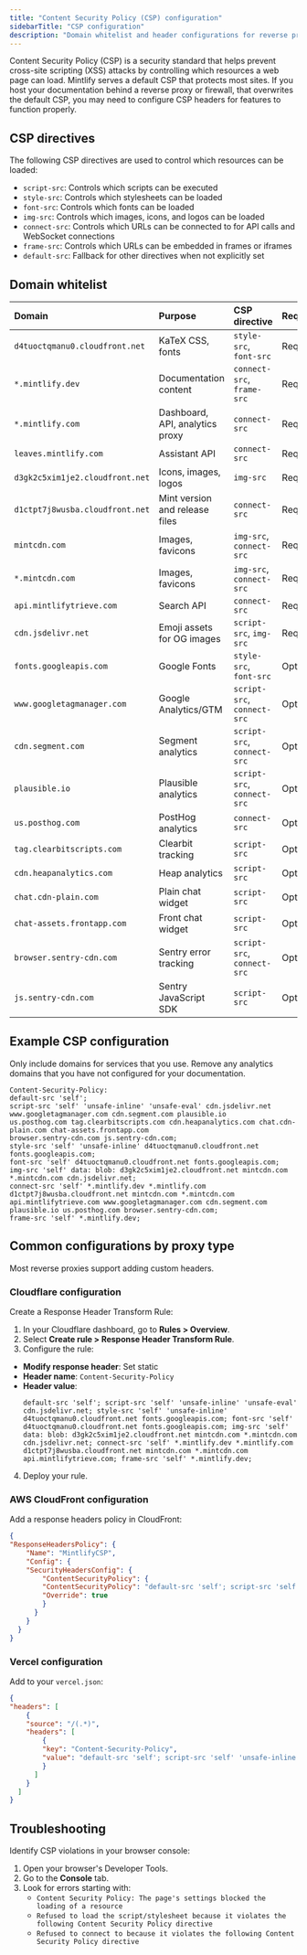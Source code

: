 ```yaml
---
title: "Content Security Policy (CSP) configuration"
sidebarTitle: "CSP configuration"
description: "Domain whitelist and header configurations for reverse proxies, firewalls, and networks that enforce strict security policies"
---
```


Content Security Policy (CSP) is a security standard that helps prevent cross-site scripting (XSS) attacks by controlling which resources a web page can load. Mintlify serves a default CSP that protects most sites. If you host your documentation behind a reverse proxy or firewall, that overwrites the default CSP, you may need to configure CSP headers for features to function properly.

## CSP directives

The following CSP directives are used to control which resources can be loaded:

- `script-src`: Controls which scripts can be executed
- `style-src`: Controls which stylesheets can be loaded
- `font-src`: Controls which fonts can be loaded
- `img-src`: Controls which images, icons, and logos can be loaded
- `connect-src`: Controls which URLs can be connected to for API calls and WebSocket connections
- `frame-src`: Controls which URLs can be embedded in frames or iframes
- `default-src`: Fallback for other directives when not explicitly set

## Domain whitelist

| Domain | Purpose | CSP directive | Required |
|:-------|:--------|:--------------|:-------|
| `d4tuoctqmanu0.cloudfront.net` | KaTeX CSS, fonts | `style-src`, `font-src` | Required |
| `*.mintlify.dev` | Documentation content | `connect-src`, `frame-src` | Required |
| `*.mintlify.com` | Dashboard, API, analytics proxy | `connect-src` | Required |
| `leaves.mintlify.com` | Assistant API | `connect-src` | Required |
| `d3gk2c5xim1je2.cloudfront.net` | Icons, images, logos | `img-src` | Required |
| `d1ctpt7j8wusba.cloudfront.net` | Mint version and release files | `connect-src` | Required |
| `mintcdn.com` | Images, favicons | `img-src`, `connect-src` | Required |
| `*.mintcdn.com` | Images, favicons | `img-src`, `connect-src` | Required |
| `api.mintlifytrieve.com` | Search API | `connect-src` | Required |
| `cdn.jsdelivr.net` | Emoji assets for OG images | `script-src`, `img-src` | Required |
| `fonts.googleapis.com` | Google Fonts | `style-src`, `font-src` | Optional |
| `www.googletagmanager.com` | Google Analytics/GTM | `script-src`, `connect-src` | Optional |
| `cdn.segment.com` | Segment analytics | `script-src`, `connect-src` | Optional |
| `plausible.io` | Plausible analytics | `script-src`, `connect-src` | Optional |
| `us.posthog.com` | PostHog analytics | `connect-src` | Optional |
| `tag.clearbitscripts.com` | Clearbit tracking | `script-src` | Optional |
| `cdn.heapanalytics.com` | Heap analytics | `script-src` | Optional |
| `chat.cdn-plain.com` | Plain chat widget | `script-src` | Optional |
| `chat-assets.frontapp.com` | Front chat widget | `script-src` | Optional |
| `browser.sentry-cdn.com` | Sentry error tracking | `script-src`, `connect-src` | Optional |
| `js.sentry-cdn.com` | Sentry JavaScript SDK | `script-src` | Optional |

## Example CSP configuration

<Note>
  Only include domains for services that you use. Remove any analytics domains that you have not configured for your documentation.
</Note>

```text wrap
Content-Security-Policy:
default-src 'self';
script-src 'self' 'unsafe-inline' 'unsafe-eval' cdn.jsdelivr.net www.googletagmanager.com cdn.segment.com plausible.io
us.posthog.com tag.clearbitscripts.com cdn.heapanalytics.com chat.cdn-plain.com chat-assets.frontapp.com
browser.sentry-cdn.com js.sentry-cdn.com;
style-src 'self' 'unsafe-inline' d4tuoctqmanu0.cloudfront.net fonts.googleapis.com;
font-src 'self' d4tuoctqmanu0.cloudfront.net fonts.googleapis.com;
img-src 'self' data: blob: d3gk2c5xim1je2.cloudfront.net mintcdn.com *.mintcdn.com cdn.jsdelivr.net;
connect-src 'self' *.mintlify.dev *.mintlify.com d1ctpt7j8wusba.cloudfront.net mintcdn.com *.mintcdn.com
api.mintlifytrieve.com www.googletagmanager.com cdn.segment.com plausible.io us.posthog.com browser.sentry-cdn.com;
frame-src 'self' *.mintlify.dev;
```

## Common configurations by proxy type

Most reverse proxies support adding custom headers.

### Cloudflare configuration

Create a Response Header Transform Rule:

1. In your Cloudflare dashboard, go to **Rules > Overview**.
2. Select **Create rule > Response Header Transform Rule**. 
3. Configure the rule:
  - **Modify response header**: Set static
  - **Header name**: `Content-Security-Policy`
  - **Header value**:
    ```text wrap
    default-src 'self'; script-src 'self' 'unsafe-inline' 'unsafe-eval' cdn.jsdelivr.net; style-src 'self' 'unsafe-inline' d4tuoctqmanu0.cloudfront.net fonts.googleapis.com; font-src 'self' d4tuoctqmanu0.cloudfront.net fonts.googleapis.com; img-src 'self' data: blob: d3gk2c5xim1je2.cloudfront.net mintcdn.com *.mintcdn.com cdn.jsdelivr.net; connect-src 'self' *.mintlify.dev *.mintlify.com d1ctpt7j8wusba.cloudfront.net mintcdn.com *.mintcdn.com api.mintlifytrieve.com; frame-src 'self' *.mintlify.dev;
    ```
4. Deploy your rule.

### AWS CloudFront configuration

Add a response headers policy in CloudFront:

```json
{
"ResponseHeadersPolicy": {
    "Name": "MintlifyCSP",
    "Config": {
    "SecurityHeadersConfig": {
        "ContentSecurityPolicy": {
        "ContentSecurityPolicy": "default-src 'self'; script-src 'self' 'unsafe-inline' 'unsafe-eval' cdn.jsdelivr.net; style-src 'self' 'unsafe-inline' d4tuoctqmanu0.cloudfront.net fonts.googleapis.com; font-src 'self' d4tuoctqmanu0.cloudfront.net fonts.googleapis.com; img-src 'self' data: blob: d3gk2c5xim1je2.cloudfront.net mintcdn.com *.mintcdn.com cdn.jsdelivr.net; connect-src 'self' *.mintlify.dev *.mintlify.com d1ctpt7j8wusba.cloudfront.net mintcdn.com *.mintcdn.com api.mintlifytrieve.com; frame-src 'self' *.mintlify.dev;",
        "Override": true
        }
      }
    }
  }
}
```

### Vercel configuration

Add to your `vercel.json`:

```json
{
"headers": [
    {
    "source": "/(.*)",
    "headers": [
        {
        "key": "Content-Security-Policy",
        "value": "default-src 'self'; script-src 'self' 'unsafe-inline' 'unsafe-eval' cdn.jsdelivr.net; style-src 'self' 'unsafe-inline' d4tuoctqmanu0.cloudfront.net fonts.googleapis.com; font-src 'self' d4tuoctqmanu0.cloudfront.net fonts.googleapis.com; img-src 'self' data: blob: d3gk2c5xim1je2.cloudfront.net mintcdn.com *.mintcdn.com cdn.jsdelivr.net; connect-src 'self' *.mintlify.dev *.mintlify.com d1ctpt7j8wusba.cloudfront.net mintcdn.com *.mintcdn.com api.mintlifytrieve.com; frame-src 'self' *.mintlify.dev;"
        }
      ]
    }
  ]
}
```

## Troubleshooting

Identify CSP violations in your browser console:

1. Open your browser's Developer Tools.
2. Go to the **Console** tab.
3. Look for errors starting with:
    - `Content Security Policy: The page's settings blocked the loading of a resource`
    - `Refused to load the script/stylesheet because it violates the following Content Security Policy directive`
    - `Refused to connect to because it violates the following Content Security Policy directive`
